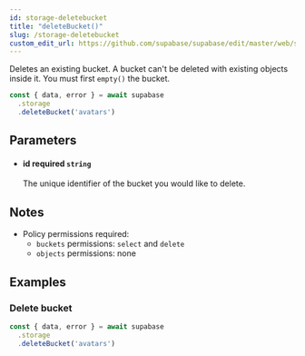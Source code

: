 ```yaml
---
id: storage-deletebucket
title: "deleteBucket()"
slug: /storage-deletebucket
custom_edit_url: https://github.com/supabase/supabase/edit/master/web/spec/supabase_js_v2_ref.yml
---
```



Deletes an existing bucket. A bucket can't be deleted with existing objects inside it.
You must first `empty()` the bucket.

```js
const { data, error } = await supabase
  .storage
  .deleteBucket('avatars')
```


## Parameters


<ul className="method-list-group">
  
<li className="method-list-item">
  <h4 className="method-list-item-label">
    <span className="method-list-item-label-name">
      id
    </span>
    <span className="method-list-item-label-badge required">
      required
    </span>
    <span className="method-list-item-validation">
      <code>string</code>
    </span>
  </h4>
  <div class="method-list-item-description">

The unique identifier of the bucket you would like to delete.

  </div>
  
</li>

</ul>


## Notes

- Policy permissions required:
  - `buckets` permissions: `select` and `delete`
  - `objects` permissions: none










## Examples

### Delete bucket



```js
const { data, error } = await supabase
  .storage
  .deleteBucket('avatars')
```